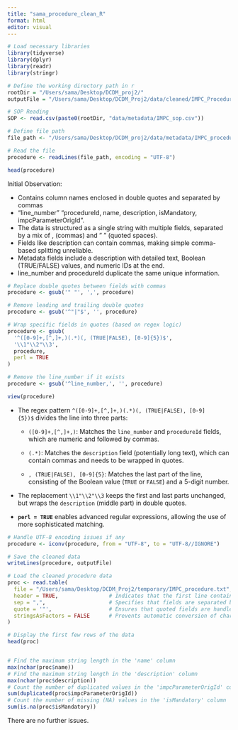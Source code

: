 ```yaml
---
title: "sama_procedure_clean_R"
format: html
editor: visual
---
```


```r
# Load necessary libraries
library(tidyverse)
library(dplyr)
library(readr)
library(stringr)

```

```r
# Define the working directory path in r
rootDir = "/Users/sama/Desktop/DCDM_proj2/"
outputFile = "/Users/sama/Desktop/DCDM_Proj2/data/cleaned/IMPC_Procedure.txt"

# SOP Reading
SOP <- read.csv(paste0(rootDir, "data/metadata/IMPC_sop.csv"))

# Define file path
file_path <- "/Users/sama/Desktop/DCDM_proj2/data/metadata/IMPC_procedure.txt"

```

```r
# Read the file
procedure <- readLines(file_path, encoding = "UTF-8")

head(procedure)
```

Initial Observation:

-   Contains column names enclosed in double quotes and separated by commas
-   "line_number" "procedureId, name, description, isMandatory, impcParameterOrigId".
-   The data is structured as a single string with multiple fields, separated by a mix of , (commas) and " " (quoted spaces).
-   Fields like description can contain commas, making simple comma-based splitting unreliable.
-   Metadata fields include a description with detailed text, Boolean (TRUE/FALSE) values, and numeric IDs at the end.
-   line_number and procedureId duplicate the same unique information.

```r
# Replace double quotes between fields with commas
procedure <- gsub('" "', ',', procedure)

# Remove leading and trailing double quotes
procedure <- gsub('^"|"$', '', procedure)

# Wrap specific fields in quotes (based on regex logic)
procedure <- gsub(
  '^([0-9]+,[^,]+,)(.*)(, (TRUE|FALSE), [0-9]{5})$',
  '\\1"\\2"\\3',
  procedure,
  perl = TRUE
)

# Remove the line_number if it exists
procedure <- gsub('^line_number,', '', procedure)

view(procedure)
```

-   The regex pattern `^([0-9]+,[^,]+,)(.*)(, (TRUE|FALSE), [0-9]{5})$` divides the line into three parts:

    -   `([0-9]+,[^,]+,)`: Matches the `line_number` and `procedureId` fields, which are numeric and followed by commas.

    -   `(.*)`: Matches the `description` field (potentially long text), which can contain commas and needs to be wrapped in quotes.

    -   `, (TRUE|FALSE), [0-9]{5}`: Matches the last part of the line, consisting of the Boolean value (`TRUE` or `FALSE`) and a 5-digit number.

-   The replacement `\\1"\\2"\\3` keeps the first and last parts unchanged, but wraps the `description` (middle part) in double quotes.

-   **`perl = TRUE`** enables advanced regular expressions, allowing the use of more sophisticated matching.

```r
# Handle UTF-8 encoding issues if any
procedure <- iconv(procedure, from = "UTF-8", to = "UTF-8//IGNORE")

# Save the cleaned data
writeLines(procedure, outputFile)

```

```r

# Load the cleaned procedure data
proc <- read.table(
  file = "/Users/sama/Desktop/DCDM_Proj2/temporary/IMPC_procedure.txt",
  header = TRUE,                # Indicates that the first line contains column names
  sep = ",",                    # Specifies that fields are separated by commas
  quote = '"',                  # Ensures that quoted fields are handled properly
  stringsAsFactors = FALSE      # Prevents automatic conversion of character columns to factors
) 

# Display the first few rows of the data
head(proc)


# Find the maximum string length in the 'name' column
max(nchar(proc$name))
# Find the maximum string length in the 'description' column
max(nchar(proc$description))
# Count the number of duplicated values in the 'impcParameterOrigId' column
sum(duplicated(proc$impcParameterOrigId))
# Count the number of missing (NA) values in the 'isMandatory' column
sum(is.na(proc$isMandatory))


```

There are no further issues.
